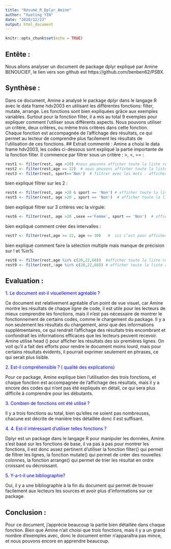 ---
title: "Résumé_R_Dplyr_Amine"
author: "Xueting YIN"
date: "2020/12/23"
output: html_document
---

```{r setup, include=FALSE}
knitr::opts_chunk$set(echo = TRUE)
```

## Entête : 
Nous allons analyser un document de package dplyr expliqué par Amine BENOUCIEF, le lien vers son github est https://github.com/benben62/PSBX.

## Synthèse :
Dans ce document, Amine a analysé le package dplyr dans le langage R avec le data frame hdv2003 en utilisant les différentes fonctions: filter, mutate, arrange. Les fonctions sont bien expliquées grâce aux exemples variables. Surtout pour la fonction filter, il a mis au total 9 exemples pour expliquer comment l'utiliser sous différents aspects. Nous pouvons utiliser un critère, deux critères, ou même trois critères dans cette fonction. Chaque fonction est accompagnée de l'affichage des résultats, ce qui permet au lecteur de comprendre plus facilement les résultats de l'utilisation de ces fonctions. 
## Extrait commenté : 
Amine a choisi le data frame hdv2003, les codes ci-dessous sont expliqué la partie importante de la fonction filter. Il commence par filtrer sous un critère : >, <, == :

```{r eval=FALSE}
rest1 <- filter(rest, age >20) #nous pouvons afficher toute la liste rest à condition que l’age est supérieur à 20
rest2 <- filter(rest,age == 22)  # nous pouvons afficher toute la liste rest à condition que l’age est supérieur à 22
rest3 <- filter(rest, sport=='Non')  # filtrer avec les mots : afficher toute la liste rest à condition que le sport égale « non »
```

bien expliqué filtrer sur les 2 :
```{r eval=FALSE}
rest4 <- filter(rest, age >20 & sport == 'Non') # afficher toute la liste rest à condition que l’age est supérieur à 20 et le sport égale « non »
rest5 <- filter(rest, age >20 , sport == 'Non')  # afficher toute la liste rest à condition que l’age est supérieur à 20 ou le sport égale « non »
```

bien expliqué filtrer sur 3 critères vec la virgule:
```{r eval=FALSE}
rest6 <- filter(rest, age >20 ,sexe =='Femme', sport == 'Non')  # afficher toute la liste rest à condition que l’age est supérieur à 20 et sexe égale « femme » et le sport égale « non »

```

bien expliqué comment créer des intervalles :
```{r eval=FALSE}
rest7 <- filter(rest,age >= 22, age <= 30)   #  ici c’est pour afficher toute la liste rest à condition que l’age est supérieur ou égale à 22 et inférieure ou égale à 30
```

bien expliqué comment faire la sélection multiple mais manque de précision sur ! et %in%
```{r eval=FALSE}
rest8 <- filter(rest,age %in% c(20,22,60))  #afficher toute la liste rest à condition que l’age soit 20, soit 22, ou soit 60
rest9 <- filter(rest,!age %in% c(20,22,60)) # afficher toute la liste rest à condition que l’age ne soit pas 20, ni 22, ni 60
```

## Evaluation :
<font color=blue>1.	Le document est-il visuellement agréable ?  </font>

Ce document est relativement agréable d'un point de vue visuel, car Amine montre les résultats de chaque ligne de code, il est utile pour les lecteurs de mieux comprendre les fonctions, mais il n'est pas nécessaire de montrer le fonctionnement de certains codes, comme le chargement du package. Il y a non seulement les résultats du chargement, ainsi que des informations supplémentaires, ce qui rendrait l'affichage des résultats très encombrant et confondrait les informations efficaces que les lecteurs peuvent recevoir. Amine utilise head () pour afficher les résultats des six premières lignes. On voit qu’il a fait des efforts pour rendre le document moins lourd, mais pour certains résultats évidents, il pourrait exprimer seulement en phrases, ce qui serait plus lisible. 

<font color=blue>2.	Est-il compréhensible ? ( qualité des explications) </font>

Pour ce package, Amine explique bien l'utilisation des trois fonctions, et chaque fonction est accompagnée de l'affichage des résultats, mais il y a encore des codes qui n'ont pas été expliqués en détail, ce qui sera plus difficile à comprendre pour les débutants.

<font color=blue>3.	Combien de fonctions ont été utilisé ?</font>

Il y a trois fonctions au total, bien qu'elles ne soient pas nombreuses, chacune est décrite de manière très détaillée donc il est suffisant.  

<font color=blue>4.	4.	Est-il intéressant d’utiliser telles fonctions ?  </font>

Dplyr est un package dans le langage R pour manipuler les données, Amine s’est basé sur les fonctions de base, il va pas à pas pour montrer les fonctions, il est donc assez pertinent d’utiliser la fonction filter() qui permet de filtrer les lignes, la fonction mutate() qui permet de créer des nouvelles colonnes, la fonction arrange() qui permet de trier les résultat en ordre croissant ou décroissant. 

<font color=blue>5.	Y-a-t-il une bibliographie?</font> 

Oui, il y a une bibliographie à la fin du document qui permet de trouver facilement aux lecteurs les sources et avoir plus d’informations sur ce package. 

## Conclusion : 
Pour ce document, j'apprécie beaucoup la partie bien détaillée dans chaque fonction. Bien que Amine n'ait choisi que trois fonctions, mais il y a un grand nombre d'exemples avec, donc le document entier n'apparaîtra pas mince, et nous pouvons encore en apprendre beaucoup.